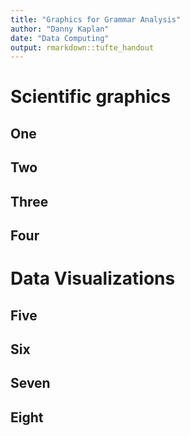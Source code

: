 ```yaml
---
title: "Graphics for Grammar Analysis"
author: "Danny Kaplan"
date: "Data Computing"
output: rmarkdown::tufte_handout
---
```


# Scientific graphics

## One \hrulefill

\includegraphics[width=2in]{GraphicsFiles/AndyZ-1.png}

## Two \hrulefill

\includegraphics[width=\textwidth]{GraphicsFiles/AndyZ-2.png}

## Three \hrulefill

\includegraphics[width=3in]{GraphicsFiles/AndyZ-3.png}

## Four \hrulefill

\includegraphics[width=\textwidth]{GraphicsFiles/AndyZ-4.png}

# Data Visualizations

## Five \hrulefill

\includegraphics[width=\textwidth]{GraphicsFiles/NYT-admissions-gap.png}

## Six \hrulefill

\includegraphics[width=\textwidth]{GraphicsFiles/NYT-pitching.png}

## Seven \hrulefill

\includegraphics[width=\textwidth]{GraphicsFiles/NYT-science-exam.png}

## Eight \hrulefill

\includegraphics[width=\textwidth]{GraphicsFiles/sankey.png}












